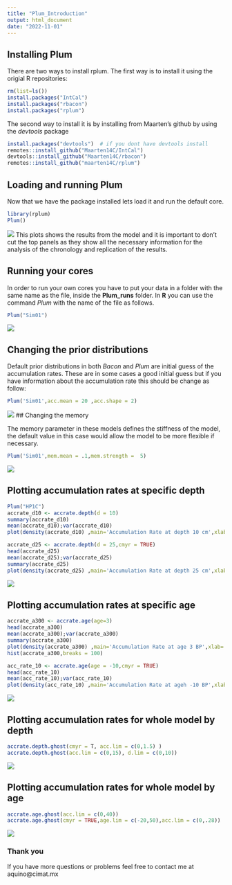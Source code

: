 ```yaml
---
title: "Plum_Introduction"
output: html_document
date: "2022-11-01"
---
```


## Installing Plum

There are two ways to install rplum. The first way is to install it using the origial R repositories:
  
```r
rm(list=ls())
install.packages("IntCal")
install.packages("rbacon")
install.packages("rplum")
```

The second way to install it is by installing from Maarten's github by using the _devtools_ package 

```r
install.packages("devtools")  # if you dont have devtools install
remotes::install_github("Maarten14C/IntCal")
devtools::install_github("Maarten14C/rbacon")
remotes::install_github("maarten14C/rplum")
```

## Loading and running Plum 
  
Now that we have the package installed lets load it and run the default core. 
```r
library(rplum)
Plum()
```


![ ](Plum_runs/HP1C/HP1C_51.png)
This plots shows the results from the model and it is important to don't cut the top panels as they show all the necessary information for the analysis of the chronology and replication of the results. 

## Running your cores

In order to run your own cores you have to put your data in a folder with the same name as the file, inside the __Plum_runs__ folder. In __R__ you can use the command _Plum_ with the name of the file as follows.

```r
Plum("Sim01")
```
![ ](Plum_runs/Sim01/Norm_cron.png)

## Changing the prior distributions

Default prior distributions in both _Bacon_ and _Plum_ are initial guess of the accumulation rates. These are in some cases a good initial guess but if you have information about the accumulation rate this should be change as follow:

```r
Plum('Sim01',acc.mean = 20 ,acc.shape = 2)
```
![ ](Plum_runs/Sim01/Acc_cron.png)
## Changing the memory

The memory parameter in these models defines the stiffness of the model, the default value in this case would allow the model to be more flexible if necessary. 


```r
Plum('Sim01',mem.mean = .1,mem.strength =  5)
```
![ ](Plum_runs/Sim01/mem_cron.png)


## Plotting accumulation rates at specific depth

```r
Plum("HP1C")
accrate_d10 <- accrate.depth(d = 10)
summary(accrate_d10)
mean(accrate_d10);var(accrate_d10)
plot(density(accrate_d10) ,main='Accumulation Rate at depth 10 cm',xlab='yr/cm',ylab='')

accrate_d25 <- accrate.depth(d = 25,cmyr = TRUE)
head(accrate_d25)
mean(accrate_d25);var(accrate_d25)
summary(accrate_d25)
plot(density(accrate_d25) ,main='Accumulation Rate at depth 25 cm',xlab='cm/yr',ylab='')
```

![ ](Plum_runs/HP1C/density1.png)


## Plotting accumulation rates at specific age

```r
accrate_a300 <- accrate.age(age=3)
head(accrate_a300)
mean(accrate_a300);var(accrate_a300)
summary(accrate_a300)
plot(density(accrate_a300) ,main='Accumulation Rate at age 3 BP',xlab='yr/cm',ylab='')
hist(accrate_a300,breaks = 100)

acc_rate_10 <- accrate.age(age = -10,cmyr = TRUE)
head(acc_rate_10)
mean(acc_rate_10);var(acc_rate_10)
plot(density(acc_rate_10) ,main='Accumulation Rate at ageh -10 BP',xlab='cm/yr',ylab='')
```
![ ](Plum_runs/HP1C/density-age.png)

## Plotting accumulation rates for whole model by depth

```r
accrate.depth.ghost(cmyr = T, acc.lim = c(0,1.5) )
accrate.depth.ghost(acc.lim = c(0,15), d.lim = c(0,10))
```
![ ](Plum_runs/HP1C/acc-plot.png)


## Plotting accumulation rates for whole model by age

```r
accrate.age.ghost(acc.lim = c(0,40))
accrate.age.ghost(cmyr = TRUE,age.lim = c(-20,50),acc.lim = c(0,.28))

```
![ ](Plum_runs/HP1C/acc-age.png)






### Thank you 

If you have more questions or problems feel free to contact me at aquino@cimat.mx




  
  
  
  
  


